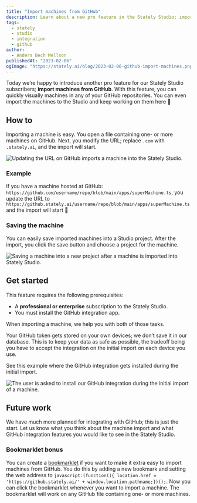 ```yaml
---
title: "Import machines from GitHub"
description: Learn about a new pro feature in the Stately Studio; importing machines from GitHub.
tags:
  - stately
  - studio
  - integration
  - github
author:
  - Anders Bech Mellson
publishedAt: "2023-02-06"
ogImage: "https://stately.ai/blog/2023-02-06-github-import-machines.png"
---
```


Today we’re happy to introduce another pro feature for our Stately Studio subscribers; **import machines from GitHub**. With this feature, you can quickly visually machines in any of your GitHub repositories. You can even import the machines to the Studio and keep working on them here 🎉

## How to

Importing a machine is easy. You open a file containing one- or more machines on GitHub. Next, you modify the URL; replace `.com` with `.stately.ai`, and the import will start.

![Updating the URL on GitHub imports a machine into the Stately Studio.](./images/github-import-machine.gif)

### Example

If you have a machine hosted at GitHub: `https://github.com/username/repo/blob/main/apps/superMachine.ts`, you update the URL to `https://github.stately.ai/username/repo/blob/main/apps/superMachine.ts` and the import will start 🚀

### Saving the machine

You can easily save imported machines into a Studio project. After the import, you click the save button and choose a project for the machine.

![Saving a machine into a new project after a machine is imported into Stately Studio.](./images/github-save-machine.gif)

## Get started

This feature requires the following prerequisites:

- A **professional or enterprise** subscription to the Stately Studio. 
- You must install the GitHub integration app. 

When importing a machine, we help you with both of those tasks. 

Your GitHub token gets stored on your own devices; we don’t save it in our database. This is to keep your data as safe as possible, the tradeoff being you have to accept the integration on the initial import on each device you use.

See this example where the GitHub integration gets installed during the initial import.

![The user is asked to install our GitHub integration during the initial import of a machine.](./images/github-save-machine.gif)

## Future work

We have much more planned for integrating with GitHub; this is just the start. Let us know what you think about the machine import and what GitHub integration features you would like to see in the Stately Studio.

### Bookmarklet bonus

You can create a [bookmarklet](https://en.wikipedia.org/wiki/Bookmarklet) if you want to make it extra easy to import machines from GitHub. You do this by adding a new bookmark and setting the web address to `javascript:(function(){ location.href = 'https://github.stately.ai/' + window.location.pathname;})();`. Now you can click the bookmarklet whenever you want to import a machine. The bookmarklet will work on any GitHub file containing one- or more machines.

